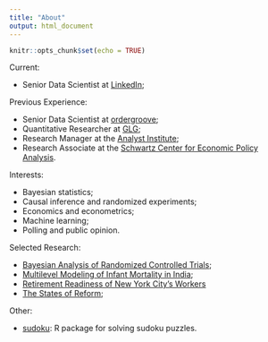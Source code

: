 ```yaml
---
title: "About"
output: html_document
---
```


```r
knitr::opts_chunk$set(echo = TRUE)
```

Current:

* Senior Data Scientist at [LinkedIn](https://www.linkedin.com/in/alex-pavlakis-95894785/);

Previous Experience:

* Senior Data Scientist at [ordergroove](https://www.ordergroove.com/);
* Quantitative Researcher at [GLG](https://glg.it/);
* Research Manager at the [Analyst Institute](https://analystinstitute.org/); 
* Research Associate at the [Schwartz Center for Economic Policy Analysis](https://www.economicpolicyresearch.org/).

Interests:

* Bayesian statistics;
* Causal inference and randomized experiments;
* Economics and econometrics;
* Machine learning;
* Polling and public opinion.

Selected Research:

* [Bayesian Analysis of Randomized Controlled Trials](https://www.ncbi.nlm.nih.gov/pubmed/30051507);
* [Multilevel Modeling of Infant Mortality in India](http://www.julbautista.com.s3-website-us-east-1.amazonaws.com/BPR_india_final.pdf);
* [Retirement Readiness of New York City's Workers](https://www.economicpolicyresearch.org/resource-library/research/retirement-readiness-of-new-york-city-s-workers)
* [The States of Reform](https://www.economicpolicyresearch.org/images/docs/research/retirement_security/2016-1_The_states_of_Reform.pdf);

Other:

* [sudoku](https://github.com/alexpavlakis/sudokuplyr): R package for solving sudoku puzzles.

